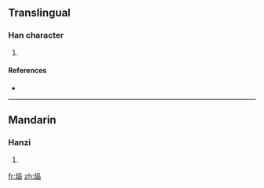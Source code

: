 ==Translingual==

===Han character===
{{Han char|rn=86|rad=火|as=09|sn=13|four=9686<sub>0</sub>|canj=火口口口 (FRRR)}}

# {{defn|Han|sort=火09}}

====References====
* {{Han ref|kx=0678.161|dkj=19247|hdz=32218.030|uh=7170|ud=29040|bh=DE7B|bd=56955}}

----

==Mandarin==

===Hanzi===
{{cmn-hanzi|pin=[[gào]] ([[gao4]])|wg=kao<sup>4</sup>}}

# {{defn|Mandarin}}

[[fr:煰]]
[[zh:煰]]